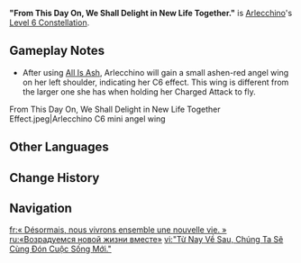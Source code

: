{{Constellation Infobox
|image         = Constellation "From This Day On, We Shall Delight in New Life Together.".png
|character     = Arlecchino
|level         = 6
|description   = The DMG of Balemoon Rising is increased by Arlecchino's ATK multiplied by 700% of Arlecchino's current Bond of Life percentage.<br>For 20s after Arlecchino uses All Is Ash, both her Normal Attacks and Elemental Burst gain 10% increased CRIT Rate and 70% increased CRIT DMG. This effect can be triggered up to once every 15s.
|scale_att1    = ATK
|scale_att2    = Bond of Life
|utility1      = CRIT Rate
|utility2      = CRIT DMG
}}
'''"From This Day On, We Shall Delight in New Life Together."''' is [[Arlecchino]]'s [[Level 6 Constellation]].

==Gameplay Notes==
* After using [[All Is Ash]], Arlecchino will gain a small ashen-red angel wing on her left shoulder, indicating her C6 effect. This wing is different from the larger one she has when holding her Charged Attack to fly.
<gallery>
From This Day On, We Shall Delight in New Life Together Effect.jpeg|Arlecchino C6 mini angel wing
</gallery>
<!--
==Preview==
{Preview
|file = "From This Day On, We Shall Delight in New Life Together." Preview
}
-->
==Other Languages==
{{Other Languages
|en       = "From This Day On, We Shall Delight in New Life Together."
|zhs      = 「自此以后，我们将共飨新生。」
|zhs_rm   = "Zìcǐ Yǐhòu, Wǒmen Jiāng Gòng Xiǎng Xīnshēng."
|zht      = 「自此以後，我們將共饗新生。」
|zht_rm   = "Zìcǐ Yǐhòu, Wǒmen Jiāng Gòng Xiǎng Xīnshēng."
|zh_tl    = "From This Moment On, We Shall Delight in New Life Together."
|ja       = 「この先、我々は &mdash;&mdash;新しき生に興じる」
|ja_rm    = "Kono Saki, Wareware wa {{lmdash}}Atarashiki Sei ni Kyoujiru"
|ja_tl    = "From Now On, We Will&mdash; Delight in New Life"
|ko       = 「앞으로 우리는 새 생명을 누리리라」
|ko_rm    = 
|ko_tl    = 
|es       = Así pues, disfrutemos de una nueva vida
|es_tl    = So, Let Us Enjoy a New Life
|fr       = « Désormais, nous vivrons ensemble une nouvelle vie. »
|fr_tl    = "Now, We Shall Live a New Life Together."
|ru       = «Возрадуемся новой жизни вместе»
|ru_tl    = "We Shall Rejoice a New Life Together"
|th       = "From This Day On, We Shall Delight in New Life Together"
|vi       = "Từ Nay Về Sau, Chúng Ta Sẽ Cùng Đón Cuộc Sống Mới."
|vi_tl    = 
|de       = „Von nun an werden wir gemeinsam ein neues Leben führen.“
|de_tl    = "From Now On, We Will Lead a New Life Together."
|id       = "From This Day On, We Shall Delight in New Life Together."
|pt       = "De Hoje em Diante, Nos Deliciaremos numa Nova Vida."
|pt_tl    = 
|tr       = "Bugünden İtibaren Yeni Bir Hayatın Tadını Çıkaralım."
|tr_tl    = 
|it       = "Da oggi in poi, potremo gioire insieme di una nuova vita."
|it_tl    = "From Today Onwards, We Will Be Able to Together Rejoice Over a New Life."
}}

==Change History==
{{Change History|4.6}}

==Navigation==
{{Talent Navbox|Arlecchino}}

[[fr:« Désormais, nous vivrons ensemble une nouvelle vie. »]]
[[ru:«Возрадуемся новой жизни вместе»]]
[[vi:"Từ Nay Về Sau, Chúng Ta Sẽ Cùng Đón Cuộc Sống Mới."]]